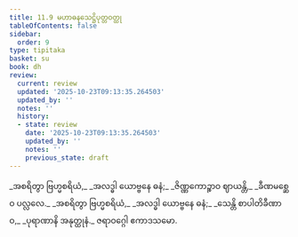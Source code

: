 ```yaml
---
title: 11.9 မဟာဓနသေဋ္ဌိပုတ္တဝတ္ထု
tableOfContents: false
sidebar:
  order: 9
type: tipitaka
basket: su
book: dh
review:
  current: review
  updated: '2025-10-23T09:13:35.264503'
  updated_by: ''
  notes: ''
  history:
  - state: review
    date: '2025-10-23T09:13:35.264503'
    updated_by: ''
    notes: ''
    previous_state: draft
---
```



<ReviewStatus review={frontmatter.review} showDetails={true} />

<HypothesisAnnotation frontmatter={frontmatter} />

<DynamicBreadcrumb />

<Division number="155" book="dh" e="ch" v="18" p="36">

<Paragraph number="166" type="verses" book="dh">
_အစရိတွာ ဗြဟ္မစရိယံ,_  
_အလဒ္ဓါ ယောဗ္ဗနေ ဓနံ;_  
_ဇိဏ္ဏကောဉ္စာဝ ဈာယန္တိ,_  
_ခီဏမစ္ဆေဝ ပလ္လလေ._  

</Paragraph>

</Division>
<Division number="156" book="dh" e="ch" v="18" p="37">

<Paragraph number="167" type="verses" book="dh">
_အစရိတွာ ဗြဟ္မစရိယံ,_  
_အလဒ္ဓါ ယောဗ္ဗနေ ဓနံ;_  
_သေန္တိ စာပါတိခီဏာဝ,_  
_ပုရာဏာနိ အနုတ္ထုနံ._  


</Paragraph>
</Division>

<Paragraph number="168" type="center" book="dh">
ဇရာဝဂ္ဂေါ ဧကာဒသမော.
</Paragraph>